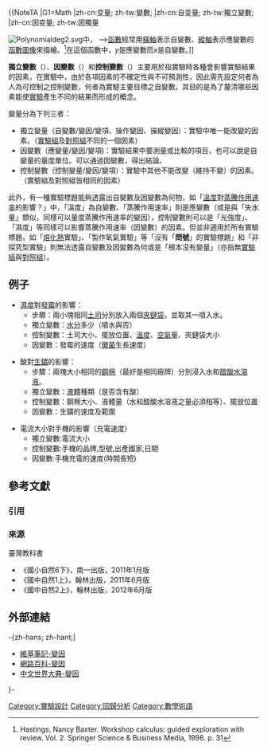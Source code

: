 {{globalize|time=2019-12-12T21:37:48+00:00}}
{{NoteTA
|G1=Math
|zh-cn:变量; zh-tw:變數;
|zh-cn:自变量; zh-tw:獨立變數;
|zh-cn:因变量; zh-tw:因獨量

{{refimprove|time=2014-10-25T06:18:45+00:00}}

[[File:Polynomialdeg2.svg|thumb]]中， -->[[函數|函數]]經常用[[橫軸|橫軸]]表示自變數、[[縱軸|縱軸]]表示應變數的[[函數圖像|函數圖像]]來描繪。<ref>Hastings, Nancy Baxter. Workshop calculus: guided exploration with review. Vol. 2. Springer Science & Business Media, 1998. p. 31</ref>在這個函數中，''y''是應變數而''x''是自變數。]]

'''獨立變數'''（{{Lang-en|independent variable}}）、'''因變數'''（{{Lang-en|dependent variable}}）和'''控制變數'''（{{Lang-en|controlled variable}}）主要用於指實驗時各種會影響實驗結果的因素，在實驗中，由於各項因素的不確定性與不可預測性，因此需先設定何者為人為可控制之控制變數，何者為實驗主要目標之自變數。其目的是為了釐清哪些因素能使[[實驗|實驗]]產生不同的結果而形成的概念。

變量分為下列三者：

*獨立變量（自變數/變因/變項、操作變因、操縱變因）：實驗中唯一能改變的因素。（[[實驗組|實驗組]]及[[對照組|對照組]]不同的一個因素）
*因變數（應變量/變因/變項)：實驗結果中要測量或比較的項目，也可以說是自變量的量度單位。可以通過因變數，得出結論。
*控制變數（控制變量/變因/變項）：實驗中其他不能改變（維持不變）的因素。（實驗組及對照組皆相同的因素）

此外，有一種實驗標題能夠透露出自變數及因變數為何物，如「[[溫度|溫度]]對[[蒸騰作用速率|蒸騰作用速率]]的影響？」中，「溫度」為自變數、「蒸騰作用速率」則是應變數（或是與「失水量」類似，同樣可以量度蒸騰作用速率的變因），控制變數則可以是「光強度」、「濕度」等同樣可以影響蒸騰作用速率（因變數）的因素。但並非適用於所有實驗標題，如「[[熔化熱|熔化熱]]實驗」、「製作氧氣實驗」等「沒有「'''問號'''」的實驗標題」和「非探究型實驗」則無法透露自變數及因變數為何或是「根本沒有變量」（亦指無[[實驗組|實驗組]]與[[對照組|對照組]]）。

==例子==
*[[濕度|濕度]]對[[發霉|發霉]]的影響：
**步驟：兩小塊相同[[多士|土司]]分別放入兩個[[夾鏈袋|夾鏈袋]]，並取其一噴入水。
**獨立變數：[[水|水分]]多少（噴水與否）
**控制變數：土司大小、擺放位置、[[溫度|溫度]]、[[空氣|空氣]]量、夾鏈袋大小
**因變數：發霉的速度（[[黴菌|黴菌]]生長速度）

*酸對[[生鏽|生鏽]]的影響：
**步驟：兩塊大小相同的[[鋼棉|鋼棉]]（最好是相同廠牌）分別浸入水和[[醋酸|醋酸水溶液]]。
**獨立變數：[[液體|液體]]種類（是否含有酸）
**控制變數：鋼棉大小、液體量（水和醋酸水溶液之量必須相等）、擺放位置
**因變數：生鏽的速度及範圍

*電流大小對手機的影響（充電速度）
**獨立變數:電流大小
**控制變數:手機的品牌,型號,出產國家,日期
**因變數:手機充電的速度(時間長短)

== 參考文獻 ==
=== 引用 ===
{{Reflist}}

=== 來源 ===
; 臺灣教科書
*《國小自然6下》，南一出版，2011年1月版
*《國中自然1上》，翰林出版，2011年6月版
*《國中自然2上》，翰林出版，2012年6月版

==外部連結==
-{zh-hans; zh-hant;|
* [[wikia:zh.wikinote:變因|維基筆記-變因]]
* [[wikia:zh.worldpedias:變因|網路百科-變因]]
* [http://worldpedia.miraheze.org/wiki/變因 中文世界大典-變因]
}-

[[Category:實驗設計|Category:實驗設計]]
[[Category:回歸分析|Category:回歸分析]]
[[Category:數學術語|Category:數學術語]]